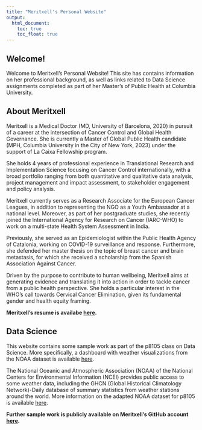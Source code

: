 ```yaml
---
title: "Meritxell's Personal Website"
output: 
  html_document:
    toc: true
    toc_float: true
---
```


## Welcome!

Welcome to Meritxell's Personal Website! This site has contains information on her professional background, as well as links related to Data Science assignments completed as part of her Master's of Public Health at Columbia University.


## About Meritxell

Meritxell is a Medical Doctor (MD, University of Barcelona, 2020) in pursuit of a career at the intersection of Cancer Control and Global Health Governance. She is currently a Master of Global Public Health candidate (MPH, Columbia University in the City of New York, 2023) under the support of La Caixa Fellowship program. 
 
She holds 4 years of professional experience in Translational Research and Implementation Science focusing on Cancer Control internationally, with a broad portfolio ranging from both quantitative and qualitative data analysis, project management and impact assessment, to stakeholder engagement and policy analysis.

Meritxell currently serves as a Research Associate for the European Cancer Leagues, in addition to representing the NGO as a Youth Ambassador at a national level. Moreover, as part of her postgraduate studies, she recently joined the International Agency for Research on Cancer (IARC-WHO) to work on a multi-state Health System Assessment in India.

Previously, she served as an Epidemiologist within the Public Health Agency of Catalonia, working on COVID-19 surveillance and response. Furthermore, she defended her master thesis on the topic of breast cancer and brain metastasis, for which she received a scholarship from the Spanish Association Against Cancer. 
 
Driven by the purpose to contribute to human wellbeing, Meritxell aims at generating evidence and translating it into action in order to tackle cancer from a public health perspective. She holds a particular interest in the WHO’s call towards Cervical Cancer Elimination, given its fundamental gender and health equity framing.

**Meritxell's resume is availabe [here](about.html).**

## Data Science

This website contains some sample work as part of the p8105 class on Data Science. More specifically, a dashboard with weather visualizations from the NOAA dataset is available [here](dashboard.html).

The National Oceanic and Atmospheric Association (NOAA) of the National Centers for Environmental Information (NCEI) provides public access to some weather data, including the GHCN (Global Historical Climatology Network)-Daily database of summary statistics from weather stations around the world. More information on the adapted NOAA dataset for p8105 is available [here](https://p8105.com/dataset_noaa.html).

**Further sample work is publicly available on Meritxell's GitHub account [here](https://github.com/mm5951).**

